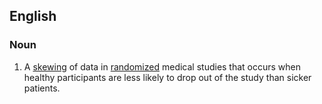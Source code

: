 ==English==

===Noun===
{{en-noun}}

# A [[skewing]] of data in [[randomized]] medical studies that occurs when healthy participants are less likely to drop out of the study than sicker patients.

{{rfd}}